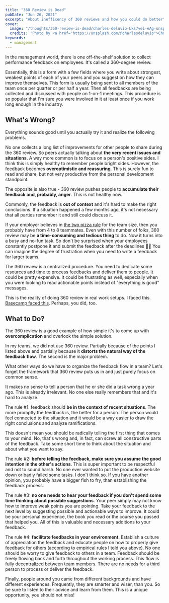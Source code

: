 ```yaml
---
title: "360 Review is Dead"
pubDate: "Jun 26, 2021"
excerpt: "About inefficency of 360 reviews and how you could do better"
cover: 
  image: "/thoughts/360-review-is-dead/charles-deluvio-Lks7vei-eAg-unsplash.jpeg"
  credits: 'Photo by <a href="https://unsplash.com/@charlesdeluvio">Charles Deluvio</a> on <a href="https://unsplash.com/s/photos/feedback">Unsplash</a>'
keywords:
  - management
---
```

In the management world, there is one off-the-shelf solution to collect performance feedback on employees. It's called a 360-degree review.

Essentially, this is a form with a few fields where you write about strongest, weakest points of each of your peers and you suggest on how they can improve themselves. This form is usually being sent to all members of the team once per quarter or per half a year. Then all feedbacks are being collected and discussed with people on 1-on-1 meetings. This procedure is so popular that I'm sure you were involved in it at least once if you work long enough in the industry.

## What's Wrong?

Everything sounds good until you actually try it and realize the following problems.

No one collects a long list of improvements for other people to share during the 360 review. So peers actually talking about **the very recent issues and situations**. A way more common is to focus on a person's positive sides. I think this is simply healthy to remember people bright sides. However, the feedback becomes **overoptimistic and reassuring**. This is surely fun to read and share, but not very productive from the personal development standpoint.

The opposite is also true - 360 review pushes people to **accumulate their feedback and, probably, anger**. This is not healthy now.

Commonly, the feedback is **out of context** and it's hard to make the right conclusions. If a situation happened a few months ago, it's not necessary that all parties remember it and still could discuss it.

If your employer believes in <a target="_blank" rel="noopener" href="https://www.theguardian.com/technology/2018/apr/24/the-two-pizza-rule-and-the-secret-of-amazons-success">the two pizza rule</a> for the team size, then you probably have from 4 to 8 teammates. Even with this number of folks, 360 review may be **a time-consuming and tedious thing** to do. Now it turns into a busy and no-fun task. So don't be surprised when your employees constantly postpone it and submit the feedback after the deadlines 🤷‍♂️ You can imagine the degree of frustration when you need to write a feedback for larger teams.

The 360 review is a centralized procedure. You need to dedicate some resources and time to process feedbacks and deliver them to people. It could be pretty expensive. It could be frustrating as well, especially when you were looking to read actionable points instead of "everything is good" messages.

This is the reality of doing 360 review in real work setups. I faced this. <a target="_blank" rel="noopener" href="https://world.hey.com/jason/changes-at-basecamp-7f32afc5">Basecamp faced this</a>. Perhaps, you did, too.

## What to Do?

The 360 review is a good example of how simple it's to come up with **overcomplication** and overlook the simple solution.

In my teams, we did not use 360 review. Partially because of the points I listed above and partially because it **distorts the natural way of the feedback flow**. The second is the major problem.

What other ways do we have to organize the feedback flow in a team? Let's forget the framework that 360 review puts us in and just purely focus on common sense.

It makes no sense to tell a person that he or she did a task wrong a year ago. This is already irrelevant. No one else really remembers that and it's hard to analyze.

The rule #1: feedback should **be in the context of recent situations**. The more promptly the feedback is, the better for a person. The person would feel connected to the situation and it would be a way easier to draw the right conclusions and analyze ramifications.

This doesn't mean you should be radically telling the first thing that comes to your mind. No, that's wrong and, in fact, can screw all constructive parts of the feedback. Take some short time to think about the situation and about what you want to say.

The rule #2: **before telling the feedback, make sure you assume the good intention in the other's actions**. This is super important to be respectful and not to sound harsh. No one ever wanted to put the production website down or badly failed some tasks. I don't think so. If you have another opinion, you probably have a bigger fish to fry, than establishing the feedback process.

The rule #3: **no one needs to hear your feedback if you don't spend some time thinking about possible suggestions**. Your peer simply may not know how to improve weak points you are pointing. Take your feedback to the next level by suggesting possible and actionable ways to improve. It could be your personal experience, the book you read or the course you passed that helped you. All of this is valuable and necessary additions to your feedback.

The rule #4: **facilitate feedbacks in your environment**. Establish a culture of appreciation the feedback and educate people on how to properly give feedback for others (according to empirical rules I told you above). No one should be worry to give feedback to others in a team. Feedback should be freely flowing back and forth throughout the working process. This flow is fully decentralized between team members. There are no needs for a third person to process or deliver the feedback.

Finally, people around you came from different backgrounds and have different experiences. Frequently, they are smarter and wiser, than you. So be sure to listen to their advice and learn from them. This is a unique opportunity, you should not miss!
